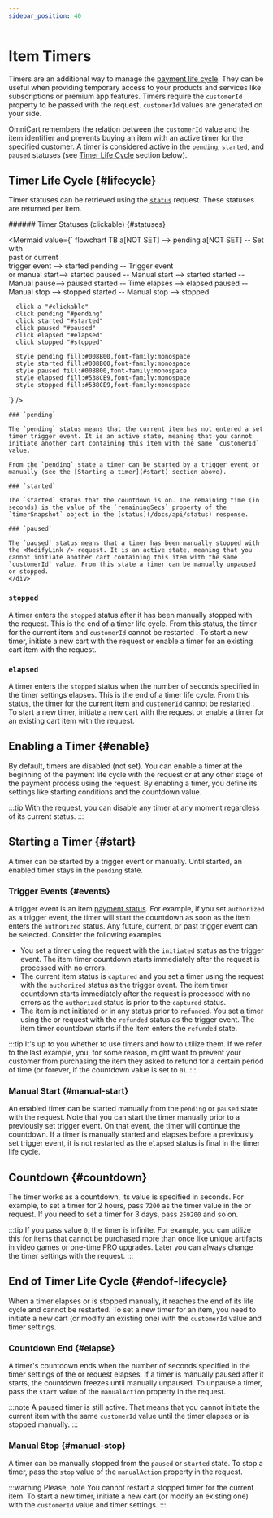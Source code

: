 ```yaml
---
sidebar_position: 40
---
```


# Item Timers

Timers are an additional way to manage the [payment life cycle](/docs/concepts/lifecycle). They can be useful when providing temporary access to your products and services like subscriptions or premium app features. Timers require the `customerId` property to be passed with the request. `customerId` values are generated on your side.

OmniCart remembers the relation between the `customerId` value and the item identifier and prevents buying an item with an active timer for the specified customer. A timer is considered active in the `pending`, `started`, and `paused` statuses (see [Timer Life Cycle](#lifecycle) section below).

## Timer Life Cycle {#lifecycle}

Timer statuses can be retrieved using the [`status`](/docs/api/status) request. These statuses are returned per item.

<div class="container">
  <div class="row">
    <div class="col col--6">
###### Timer Statuses (clickable) {#statuses}

<Mermaid
  value={`
    flowchart TB
      a[NOT SET] --> pending
      a[NOT SET] -- Set with<br />past or current<br />trigger event --> started
      pending -- Trigger event<br /> or manual start--> started
      paused -- Manual start --> started
      started -- Manual pause--> paused
      started -- Time elapses --> elapsed
      paused -- Manual stop --> stopped
      started -- Manual stop --> stopped

      click a "#clickable"
      click pending "#pending"
      click started "#started"
      click paused "#paused"
      click elapsed "#elapsed"
      click stopped "#stopped"

      style pending fill:#008B00,font-family:monospace
      style started fill:#008B00,font-family:monospace
      style paused fill:#008B00,font-family:monospace
      style elapsed fill:#538CE9,font-family:monospace
      style stopped fill:#538CE9,font-family:monospace
  `}
/>
    </div>
    <div class="col col--6">
    
    ### `pending`
    
    The `pending` status means that the current item has not entered a set timer trigger event. It is an active state, meaning that you cannot initiate another cart containing this item with the same `customerId` value.
    
    From the `pending` state a timer can be started by a trigger event or manually (see the [Starting a timer](#start) section above).

    ### `started`

    The `started` status that the countdown is on. The remaining time (in seconds) is the value of the `remainingSecs` property of the `timerSnapshot` object in the [status](/docs/api/status) response.

    ### `paused`

    The `paused` status means that a timer has been manually stopped with the <ModifyLink /> request. It is an active state, meaning that you cannot initiate another cart containing this item with the same `customerId` value. From this state a timer can be manually unpaused or stopped.
    </div>
  </div>
</div>

### `stopped`

A timer enters the `stopped` status after it has been manually stopped with the <ModifyLink /> request. This is the end of a timer life cycle. From this status, the timer for the current item and `customerId` cannot be restarted . To start a new timer, initiate a new cart with the <InitLink /> request or enable a timer for an existing cart item with the <ModifyLink /> request.

### `elapsed`

A timer enters the `stopped` status when the number of seconds specified in the timer settings elapses. This is the end of a timer life cycle. From this status, the timer for the current item and `customerId` cannot be restarted . To start a new timer, initiate a new cart with the <InitLink /> request or enable a timer for an existing cart item with the <ModifyLink /> request.

## Enabling a Timer {#enable}

By default, timers are disabled (not set). You can enable a timer at the beginning of the payment life cycle with the <InitLink /> request or at any other stage of the payment process using the <ModifyLink /> request. By enabling a timer, you define its settings like starting conditions and the countdown value.

:::tip
With the <ModifyLink /> request, you can disable any timer at any moment regardless of its current status.
:::

## Starting a Timer {#start}

A timer can be started by a trigger event or manually. Until started, an enabled timer stays in the `pending` state.

### Trigger Events {#events}

A trigger event is an item [payment status](/docs/concepts/lifecycle). For example, if you set `authorized` as a trigger event, the timer will start the countdown as soon as the item enters the `authorized` status. Any future, current, or past trigger event can be selected. Consider the following examples.

* You set a timer using the <InitLink /> request with the `initiated` status as the trigger event. The item timer countdown starts immediately after the request is processed with no errors.
* The current item status is `captured` and you set a timer using the <ModifyLink /> request with the `authorized` status as the trigger event. The item timer countdown starts immediately after the request is processed with no errors as the `authorized` status is prior to the `captured` status.
* The item is not initiated or in any status prior to `refunded`. You set a timer using the <InitLink /> or <ModifyLink /> request with the `refunded` status as the trigger event. The item timer countdown starts if the item enters the `refunded` state.

:::tip
It's up to you whether to use timers and how to utilize them. If we refer to the last example, you, for some reason, might want to prevent your customer from purchasing the item they asked to refund for a certain period of time (or forever, if the countdown value is set to `0`).
:::

### Manual Start {#manual-start}

An enabled timer can be started manually from the `pending` or `paused` state with the <ModifyLink /> request. Note that you can start the timer manually prior to a previously set trigger event. On that event, the timer will continue the countdown. If a timer is manually started and elapses before a previously set trigger event, it is not restarted as the `elapsed` status is final in the timer life cycle.

## Countdown {#countdown}

The timer works as a countdown, its value is specified in seconds. For example, to set a timer for 2 hours, pass `7200` as the timer value in the <InitLink /> or <ModifyLink /> request. If you need to set a timer for 3 days, pass `259200` and so on. 

:::tip
If you pass value `0`, the timer is infinite. For example, you can utilize this for items that cannot be purchased more than once like unique artifacts in video games or one-time PRO upgrades. Later you can always change the timer settings with the <ModifyLink /> request.
:::

<!--
Must have enough privileges
-->

## End of Timer Life Cycle {#endof-lifecycle}

When a timer elapses or is stopped manually, it reaches the end of its life cycle and cannot be restarted. To set a new timer for an item, you need to initiate a new cart (or modify an existing one) with the `customerId` value and timer settings.

### Countdown End {#elapse}

A timer's countdown ends when the number of seconds specified in the timer settings of the <InitLink /> or <ModifyLink /> request elapses. If a timer is manually paused after it starts, the countdown freezes until manually unpaused. To unpause a timer, pass the `start` value of the `manualAction` property in the <ModifyLink /> request.

:::note
A paused timer is still active. That means that you cannot initiate the current item with the same `customerId` value until the timer elapses or is stopped manually.
:::

### Manual Stop {#manual-stop}

A timer can be manually stopped from the `paused` or `started` state. To stop a timer, pass the `stop` value of the `manualAction` property in the <ModifyLink /> request. 

:::warning Please, note
You cannot restart a stopped timer for the current item. To start a new timer, initiate a new cart (or modify an existing one) with the `customerId` value and timer settings.
:::